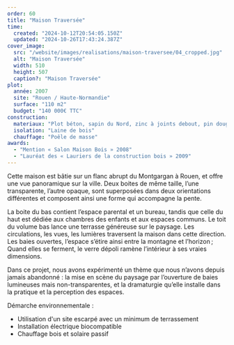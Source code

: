 ```yaml
---
order: 60
title: "Maison Traversée"
time:
  created: "2024-10-12T20:54:05.150Z"
  updated: "2024-10-26T17:43:24.387Z"
cover_image:
  src: "/website/images/realisations/maison-traversee/04_cropped.jpg"
  alt: "Maison Traversée"
  width: 510
  height: 507
  caption?: "Maison Traversée"
plot:
  année: 2007
  site: "Rouen / Haute-Normandie"
  surface: "110 m2"
  budget: "140 000€ TTC"
construction:
  materiaux: "Plot béton, sapin du Nord, zinc à joints debout, pin douglas, sapin du nord brûlé"
  isolation: "Laine de bois"
  chauffage: "Poêle de masse"
awards:
  - "Mention « Salon Maison Bois » 2008"
  - "Lauréat des « Lauriers de la construction bois » 2009"
---
```


Cette maison est bâtie sur un flanc abrupt du Montgargan à Rouen, et offre une vue panoramique sur la ville. Deux boites de même taille, l’une transparente, l’autre opaque, sont superposées dans deux orientations différentes et composent ainsi une forme qui accompagne la pente.

La boite du bas contient l’espace parental et un bureau, tandis que celle du haut est dédiée aux chambres des enfants et aux espaces communs. Le toit du volume bas lance une terrasse généreuse sur le paysage. Les circulations, les vues, les lumières traversent la maison dans cette direction. Les baies ouvertes, l’espace s’étire ainsi entre la montagne et l’horizon ;
Quand elles se ferment, le verre dépoli ramène l’intérieur à ses vraies dimensions.

Dans ce projet, nous avons expérimenté un thème que nous n’avons depuis jamais abandonné : la mise en scène du paysage par l’ouverture de baies lumineuses mais non-transparentes, et la dramaturgie qu’elle installe dans la pratique et la perception des espaces.

Démarche environnementale :

- Utilisation d'un site escarpé avec un minimum de terrassement
- Installation électrique biocompatible
- Chauffage bois et solaire passif
